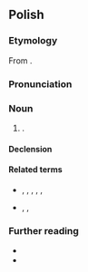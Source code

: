 {{also|herbatką}}
==Polish==

===Etymology===
From {{suffix|pl|herbata|ka}}.

===Pronunciation===
{{pl-p|a=LL-Q809 (pol)-Poemat-herbatka.wav}}

===Noun===
{{pl-noun|f}}

# {{diminutive of|pl|herbata}}.

====Declension====
{{pl-decl-noun-f}}

====Related terms====
* {{q|nouns}} {{l|pl|herbata}}, {{l|pl|herbacina}}, {{l|pl|herbaciarnia}}, {{l|pl|herbatnik}}, {{l|pl|herbatnica}}, {{l|pl|herbaciarka}}
* {{q|adjectives}} {{l|pl|herbaciany}}, {{l|pl|herbatni}}, {{l|pl|herbatowy}}

===Further reading===
* {{R:pl:WSJP}}
* {{R:PWN}}

{{c|pl|Tea}}